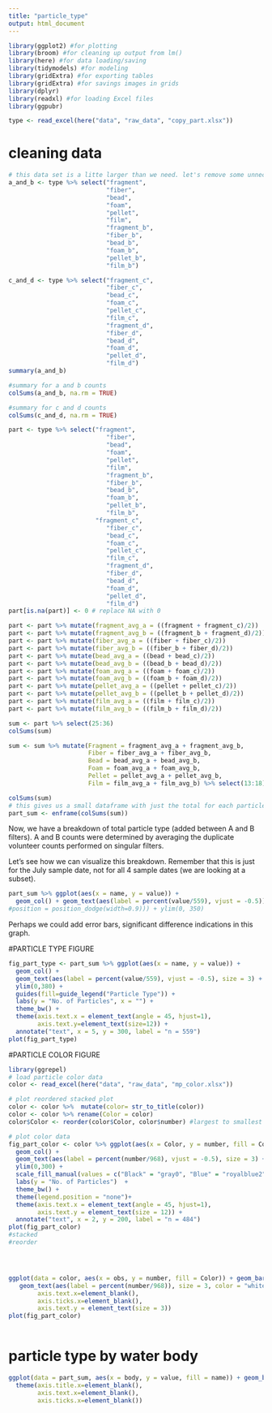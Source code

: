 ```yaml
---
title: "particle_type"
output: html_document
---
```


```r
library(ggplot2) #for plotting
library(broom) #for cleaning up output from lm()
library(here) #for data loading/saving
library(tidymodels) #for modeling
library(gridExtra) #for exporting tables
library(gridExtra) #for savings images in grids
library(dplyr)
library(readxl) #for loading Excel files
library(ggpubr)

type <- read_excel(here("data", "raw_data", "copy_part.xlsx"))
```

# cleaning data
```r
# this data set is a litte larger than we need. let's remove some unneccesary variables
a_and_b <- type %>% select("fragment", 
                           "fiber", 
                           "bead", 
                           "foam", 
                           "pellet",
                           "film",
                           "fragment_b", 
                           "fiber_b", 
                           "bead_b", 
                           "foam_b", 
                           "pellet_b", 
                           "film_b")

c_and_d <- type %>% select("fragment_c", 
                           "fiber_c", 
                           "bead_c", 
                           "foam_c", 
                           "pellet_c",
                           "film_c",
                           "fragment_d", 
                           "fiber_d", 
                           "bead_d", 
                           "foam_d", 
                           "pellet_d", 
                           "film_d")
summary(a_and_b)
```

```r
#summary for a and b counts
colSums(a_and_b, na.rm = TRUE)

#summary for c and d counts
colSums(c_and_d, na.rm = TRUE)
```

```r
part <- type %>% select("fragment", 
                           "fiber", 
                           "bead", 
                           "foam", 
                           "pellet",
                           "film",
                           "fragment_b", 
                           "fiber_b", 
                           "bead_b", 
                           "foam_b", 
                           "pellet_b", 
                           "film_b", 
                        "fragment_c", 
                           "fiber_c", 
                           "bead_c", 
                           "foam_c", 
                           "pellet_c",
                           "film_c",
                           "fragment_d", 
                           "fiber_d", 
                           "bead_d", 
                           "foam_d", 
                           "pellet_d", 
                           "film_d")
part[is.na(part)] <- 0 # replace NA with 0

part <- part %>% mutate(fragment_avg_a = ((fragment + fragment_c)/2)) 
part <- part %>% mutate(fragment_avg_b = ((fragment_b + fragment_d)/2)) 
part <- part %>% mutate(fiber_avg_a = ((fiber + fiber_c)/2)) 
part <- part %>% mutate(fiber_avg_b = ((fiber_b + fiber_d)/2))
part <- part %>% mutate(bead_avg_a = ((bead + bead_c)/2))  
part <- part %>% mutate(bead_avg_b = ((bead_b + bead_d)/2))     
part <- part %>% mutate(foam_avg_a = ((foam + foam_c)/2)) 
part <- part %>% mutate(foam_avg_b = ((foam_b + foam_d)/2)) 
part <- part %>% mutate(pellet_avg_a = ((pellet + pellet_c)/2))
part <- part %>% mutate(pellet_avg_b = ((pellet_b + pellet_d)/2)) 
part <- part %>% mutate(film_avg_a = ((film + film_c)/2))
part <- part %>% mutate(film_avg_b = ((film_b + film_d)/2))

sum <- part %>% select(25:36)
colSums(sum)

sum <- sum %>% mutate(Fragment = fragment_avg_a + fragment_avg_b, 
                      Fiber = fiber_avg_a + fiber_avg_b, 
                      Bead = bead_avg_a + bead_avg_b, 
                      Foam = foam_avg_a + foam_avg_b, 
                      Pellet = pellet_avg_a + pellet_avg_b, 
                      Film = film_avg_a + film_avg_b) %>% select(13:18)

colSums(sum)
# this gives us a small dataframe with just the total for each particle type
part_sum <- enframe(colSums(sum))
```

Now, we have a breakdown of total particle type (added between A and B filters). A and B counts were determined by averaging the duplicate volunteer counts performed on singular filters. 

Let's see how we can visualize this breakdown. Remember that this is just for the July sample date, not for all 4 sample dates (we are looking at a subset).

```r
part_sum %>% ggplot(aes(x = name, y = value)) + 
  geom_col() + geom_text(aes(label = percent(value/559), vjust = -0.5)) + ylim(0,350) + guides(fill=guide_legend("Particle Type")) + labs(y = "Microplastic Composition")
#position = position_dodge(width=0.9))) + ylim(0, 350) 
```


Perhaps we could add error bars, significant difference indications in this graph.

#PARTICLE TYPE FIGURE
```r
fig_part_type <- part_sum %>% ggplot(aes(x = name, y = value)) + 
  geom_col() + 
  geom_text(aes(label = percent(value/559), vjust = -0.5), size = 3) + 
  ylim(0,380) + 
  guides(fill=guide_legend("Particle Type")) + 
  labs(y = "No. of Particles", x = "") + 
  theme_bw() + 
  theme(axis.text.x = element_text(angle = 45, hjust=1), 
        axis.text.y=element_text(size=12)) + 
  annotate("text", x = 5, y = 300, label = "n = 559")
plot(fig_part_type) 

```


#PARTICLE COLOR FIGURE
```r
library(ggrepel)
# load particle color data
color <- read_excel(here("data", "raw_data", "mp_color.xlsx"))

# plot reordered stacked plot
color <- color %>%  mutate(color= str_to_title(color)) 
color <- color %>% rename(Color = color)
color$Color <- reorder(color$Color, color$number) #largest to smallest

# plot color data
fig_part_color <- color %>% ggplot(aes(x = Color, y = number, fill = Color)) +
  geom_col() + 
  geom_text(aes(label = percent(number/968), vjust = -0.5), size = 3) + 
  ylim(0,300) + 
  scale_fill_manual(values = c("Black" = "gray0", "Blue" = "royalblue2", "Green" = "seagreen2", "Other" = "orange1", "Red" = "red1", "TRN/White"= "gray61")) + labs(x = "", y = "Microplastic Composition") + 
  labs(y = "No. of Particles")  + 
  theme_bw() + 
  theme(legend.position = "none")+ 
  theme(axis.text.x = element_text(angle = 45, hjust=1), 
        axis.text.y = element_text(size = 12)) + 
  annotate("text", x = 2, y = 200, label = "n = 484")
plot(fig_part_color)
#stacked
#reorder




ggplot(data = color, aes(x = obs, y = number, fill = Color)) + geom_bar(stat = "identity", position = "fill") + scale_fill_manual(values = c("Black" = "gray0", "Blue" = "royalblue2", "Green" = "seagreen2", "Other" = "orange1", "Red" = "red1", "Transparent/White"= "gray61")) + labs(x = "", y = "Microplastic Composition") + guides(fill=guide_legend("Particle Color")) +
   geom_text(aes(label = percent(number/968)), size = 3, color = "white", position = position_fill(vjust = 0.5)) + theme_bw()+ theme(axis.title.x=element_blank(),
        axis.text.x=element_blank(),
        axis.ticks.x=element_blank(), 
        axis.text.y = element_text(size = 3)) 
plot(fig_part_color) 
  
```
# particle type by water body
```r
ggplot(data = part_sum, aes(x = body, y = value, fill = name)) + geom_bar(stat = "identity", position = "fill") + labs(x = "", y = "Microplastic Composition") + guides(fill=guide_legend("Particle Color")) +
  theme(axis.title.x=element_blank(),
        axis.text.x=element_blank(),
        axis.ticks.x=element_blank())
```

